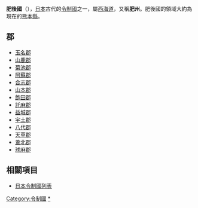 {{unreferenced|time=2015-10-26T07:38:45+00:00}}
{{japanese|image=Old Japan Higo.svg|width=300px|caption=肥後國在日本的位置|japanese=肥後国|kana=ひごのくに|romaji=Higo no kuni}}
'''肥後國'''（{{jpn|j=肥後国|kyu=肥後國|hg=ひごのくに|hgt=|rm=Higonokuni|f=y}}），[[日本|日本]]古代的[[令制國|令制國]]之一，屬[[西海道|西海道]]，又稱'''肥州'''。肥後國的領域大約為現在的[[熊本縣|熊本縣]]。

==郡==
*[[玉名郡|玉名郡]]
*[[山鹿郡|山鹿郡]]
*[[菊池郡|菊池郡]]
*[[阿蘇郡|阿蘇郡]]
*[[合志郡|合志郡]]
*[[山本郡_(熊本縣)|山本郡]]
*[[飽田郡|飽田郡]]
*[[託麻郡|託麻郡]]
*[[益城郡|益城郡]]
*[[宇土郡|宇土郡]]
*[[八代郡|八代郡]]
*[[天草郡|天草郡]]
*[[葦北郡|葦北郡]]
*[[球磨郡|球麻郡]]

== 相關項目 ==
*[[日本令制國列表|日本令制國列表]]

{{火國二國的郡}}
{{日本令制國}}

{{DEFAULTSORT:Higo}}

[[Category:令制國|Category:令制國]]
[[Category:肥後國|*]]